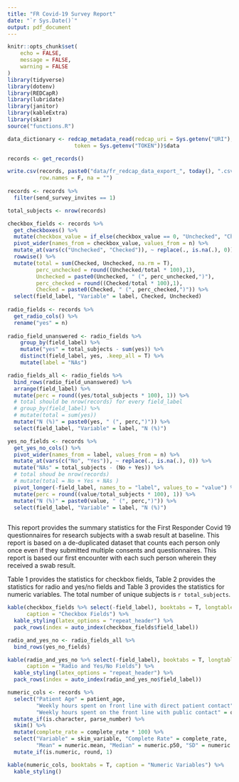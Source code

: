 ```yaml
---
title: "FR Covid-19 Survey Report"
date: "`r Sys.Date()`"
output: pdf_document
---
```


```r
knitr::opts_chunk$set(
	echo = FALSE,
	message = FALSE,
	warning = FALSE
)
library(tidyverse)
library(dotenv)
library(REDCapR)
library(lubridate)
library(janitor)
library(kableExtra)
library(skimr)
source("functions.R")
```

```r
data_dictionary <- redcap_metadata_read(redcap_uri = Sys.getenv("URI"),
                     token = Sys.getenv("TOKEN"))$data

records <- get_records() 

write.csv(records, paste0("data/fr_redcap_data_export_", today(), ".csv"),
          row.names = F, na = "")
  
records <- records %>% 
  filter(send_survey_invites == 1) 

total_subjects <- nrow(records)

checkbox_fields <- records %>% 
  get_checkboxes() %>%  
  mutate(checkbox_value = if_else(checkbox_value == 0, "Unchecked", "Checked")) %>% 
  pivot_wider(names_from = checkbox_value, values_from = n) %>% 
  mutate_at(vars(c("Unchecked", "Checked")), ~ replace(., is.na(.), 0)) %>%  
  rowwise() %>%
  mutate(total = sum(Checked, Unchecked, na.rm = T),
         perc_unchecked = round((Unchecked/total * 100),1),
         Unchecked = paste0(Unchecked, " (", perc_unchecked,")"),
         perc_checked = round((Checked/total * 100),1),
         Checked = paste0(Checked, " (", perc_checked,")")) %>% 
  select(field_label, "Variable" = label, Checked, Unchecked)
         
radio_fields <- records %>%
  get_radio_cols() %>% 
  rename("yes" = n) 
  
radio_field_unanswered <- radio_fields %>%
    group_by(field_label) %>%  
    mutate("yes" = total_subjects - sum(yes)) %>%      
    distinct(field_label, yes, .keep_all = T) %>% 
    mutate(label = "NAs")

radio_fields_all <- radio_fields %>% 
  bind_rows(radio_field_unanswered) %>% 
  arrange(field_label) %>% 
  mutate(perc = round((yes/total_subjects * 100), 1)) %>%  
  # total should be nrow(records) for every field_label
  # group_by(field_label) %>%  
  # mutate(total = sum(yes))
  mutate("N (%)" = paste0(yes, " (", perc,")")) %>% 
  select(field_label, "Variable" = label, "N (%)")

yes_no_fields <- records %>% 
  get_yes_no_cols() %>% 
  pivot_wider(names_from = label, values_from = n) %>%  
  mutate_at(vars(c("No", "Yes")), ~ replace(., is.na(.), 0)) %>%  
  mutate("NAs" = total_subjects - (No + Yes)) %>%  
  # total shoud be nrow(records)
  # mutate(total = No + Yes + NAs )
  pivot_longer(-field_label, names_to = "label", values_to = "value") %>% 
  mutate(perc = round((value/total_subjects * 100), 1)) %>% 
  mutate("N (%)" = paste0(value, " (", perc,")")) %>% 
  select(field_label, "Variable" = label, "N (%)")
  
```

This report provides the summary statistics for the First Responder Covid 19 questionnaires for research subjects with a swab result at baseline. This report is based on a de-duplicated dataset that counts each person only once even if they submitted multiple consents and questionnaires. This report is based our first encounter with each such person wherein they received a swab result.

Table 1 provides the statistics for checkbox fields, Table 2 provides the statistics for radio and yes/no fields and Table 3 provides the statistics for numeric variables. The total number of unique subjects is `r total_subjects`.

```r
kable(checkbox_fields %>% select(-field_label), booktabs = T, longtable = T,
      caption = "Checkbox Fields") %>% 
  kable_styling(latex_options = "repeat_header") %>% 
  pack_rows(index = auto_index(checkbox_fields$field_label))
```

```r
radio_and_yes_no <- radio_fields_all %>% 
  bind_rows(yes_no_fields)

kable(radio_and_yes_no %>% select(-field_label), booktabs = T, longtable = T,
      caption = "Radio and Yes/No Fields") %>% 
  kable_styling(latex_options = "repeat_header") %>% 
  pack_rows(index = auto_index(radio_and_yes_no$field_label))
```

```r
numeric_cols <- records %>% 
  select("Patient Age" = patient_age, 
         "Weekly hours spent on front line with direct patient contact" = q_hours_contact_patient,   
         "Weekly hours spent on the front line with public contact" = q_hours_contact_public) %>% 
  mutate_if(is.character, parse_number) %>%   
  skim() %>% 
  mutate(complete_rate = complete_rate * 100) %>% 
  select("Variable" = skim_variable, "Complete Rate" = complete_rate,
         "Mean" = numeric.mean, "Median" = numeric.p50, "SD" = numeric.sd) %>%  
  mutate_if(is.numeric, round, 1)

```

```r
kable(numeric_cols, booktabs = T, caption = "Numeric Variables") %>% 
  kable_styling()
```

